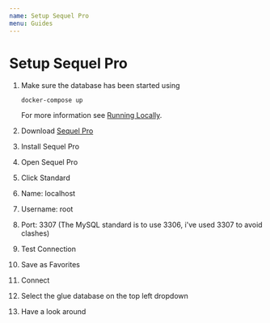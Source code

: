 ```yaml
---
name: Setup Sequel Pro
menu: Guides
---
```


# Setup Sequel Pro

1. Make sure the database has been started using

   ```
   docker-compose up
   ```

   For more information see [Running Locally](./RunningLocally.md).

2. Download [Sequel Pro](https://www.sequelpro.com/)
3. Install Sequel Pro
4. Open Sequel Pro
5. Click Standard
6. Name: localhost
7. Username: root
8. Port: 3307 \(The MySQL standard is to use 3306, i've used 3307 to avoid clashes\)
9. Test Connection
10. Save as Favorites
11. Connect
12. Select the glue database on the top left dropdown
13. Have a look around
